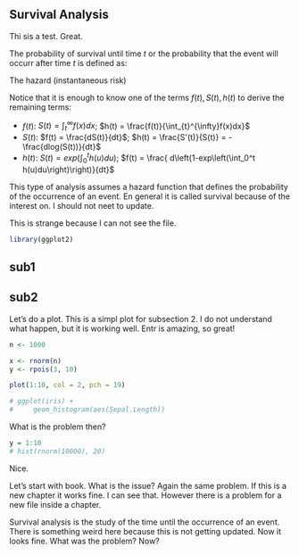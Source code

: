
## Survival Analysis

Thi sis a test. Great.

The probability of survival until time $t$ or the probability that the event will occurr
after time $t$ is defined as:
\begin{equation}
S(t) = P(T > t) = 1 - F(t)
\end{equation}

The hazard (instantaneous risk)
\begin{equation}
h(t) = P(t < T \leq t + t\delta \mid T > t) = \frac{f(t)}{S(t)}
\end{equation}

Notice that it is enough to know one of the terms $f(t), S(t), h(t)$ to derive the
remaining terms:

- $f(t)$: $S(t) = \int_{t}^{\infty}f(x)dx$;
  $h(t) = \frac{f(t)}{\int_{t}^{\infty}f(x)dx}$
- $S(t)$: $f(t) = \frac{dS(t)}{dt}$;
  $h(t) = \frac{S'(t)}{S(t)} = -\frac{dlog(S(t))}{dt}$
- $h(t)$: $S(t) = exp\left(\int_0^t h(u)du\right)$; $f(t) = \frac{ d\left(1-exp\left(\int_0^t h(u)du\right)\right)}{dt}$

This type of analysis assumes a hazard function that defines the probability of the
occurrence of an event. En general it is called survival because of the interest on. I
should not neet to update.

This is strange because I can not see the file.

```r
library(ggplot2)
```

## sub1

## sub2

Let's do a plot. This is a simpl plot for subsection 2. I do not understand what happen,
but it is working well. Entr is amazing, so great!

```r
n <- 1000

x <- rnorm(n)
y <- rpois(3, 10)

plot(1:10, col = 2, pch = 19)
```

```r
# ggplot(iris) +
#     geom_histogram(aes(Sepal.Length))
```

What is the problem then?

```r
y = 1:10
# hist(rnorm(10000), 20)
```

Nice.

Let's start with book. What is the issue? Again the same problem. If this is a new
chapter it works fine. I can see that. However there is a problem for a new file inside a
chapter.

Survival analysis is the study of the time until the occurrence of an event. There is
something weird here because this is not getting updated. Now it looks fine. What was the
problem? Now?
